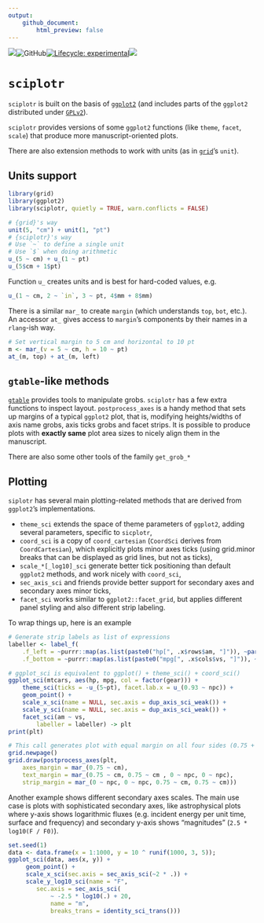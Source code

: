 ---
output: 
    github_document:
        html_preview: false
---
![](https://www.r-pkg.org/badges/version/sciplotr)![GitHub](https://img.shields.io/github/license/Ilia-Kosenkov/sciplotr)[![Lifecycle: experimental](https://img.shields.io/badge/lifecycle-experimental-orange.svg)](https://www.tidyverse.org/lifecycle/#experimental)[![](https://img.shields.io/badge/Imports-primitiveR-informational)](https://github.com/Ilia-Kosenkov/primitiveR)



# `sciplotr`
`sciplotr` is built on the basis of [`ggplot2`](https://github.com/tidyverse/ggplot2) (and includes parts of the `ggplot2` distributed under [`GPLv2`](https://github.com/tidyverse/ggplot2/blob/master/LICENSE)).

`sciplotr` provides versions of some `ggplot2` functions (like `theme`, `facet`, `scale`) that produce more manuscript-oriented plots.

There are also extension methods to work with units (as in [`grid`](https://github.com/cran/grid)'s `unit`).

## Units support
```{r}
library(grid)
library(ggplot2)
library(sciplotr, quietly = TRUE, warn.conflicts = FALSE)
```
```{r}
# {grid}'s way
unit(5, "cm") + unit(1, "pt")
# {sciplotr}'s way
# Use `~` to define a single unit
# Use `$` when doing arithmetic
u_(5 ~ cm) + u_(1 ~ pt)
u_(5$cm + 1$pt)
```

Function `u_` creates units and is best for hard-coded values, e.g.
```{r}
u_(1 ~ cm, 2 ~ `in`, 3 ~ pt, 4$mm + 8$mm)
```

There is a similar `mar_` to create `margin` (which understands `top`, `bot`, etc.).
An accessor `at_` gives access to `margin`'s components by their names in a `rlang`-ish way.
```{r}
# Set vertical margin to 5 cm and horizontal to 10 pt
m <- mar_(v = 5 ~ cm, h = 10 ~ pt)
at_(m, top) + at_(m, left)
```

## `gtable`-like methods
[`gtable`](https://github.com/r-lib/gtable) provides tools to manipulate grobs.
`sciplotr` has a few extra functions to inspect layout.
`postprocess_axes` is a handy method that sets up margins of a typical `ggplot2` plot, that is, modifying heights/widths of axis name grobs, axis ticks grobs and facet strips. It is possible to produce plots with **exactly same** plot area sizes to nicely align them in the manuscript.

There are also some other tools of the family `get_grob_*`

## Plotting
`siplotr` has several main plotting-related methods that are derived from `ggplot2`'s implementations.

- `theme_sci` extends the space of theme parameters of `ggplot2`, adding several parameters, specific to `sicplotr`,
- `coord_sci` is a copy of `coord_cartesian` (`CoordSci` derives from `CoordCartesian`), which explicitly plots minor axes ticks (using grid.minor breaks that can be displayed as grid lines, but not as ticks),
- `scale_*[_log10]_sci` generate better tick positioning than default `ggplot2` methods, and work nicely with `coord_sci`,
- `sec_axis_sci` and friends provide better support for secondary axes and secondary axes minor ticks,
- `facet_sci` works similar to `ggplot2::facet_grid`, but applies different panel styling and also different strip labeling.

To wrap things up, here is an example
```{r plot_1}
# Generate strip labels as list of expressions
labeller <- label_f(
    .f_left = ~purrr::map(as.list(paste0("hp[", .x$rows$am, "]")), ~parse(text = .x)),
    .f_bottom = ~purrr::map(as.list(paste0("mpg[", .x$cols$vs, "]")), ~parse(text = .x)))

# ggplot_sci is equivalent to ggplot() + theme_sci() + coord_sci()
ggplot_sci(mtcars, aes(hp, mpg, col = factor(gear))) +
    theme_sci(ticks = -u_(5~pt), facet.lab.x = u_(0.93 ~ npc)) +
    geom_point() +
    scale_x_sci(name = NULL, sec.axis = dup_axis_sci_weak()) +
    scale_y_sci(name = NULL, sec.axis = dup_axis_sci_weak()) +
    facet_sci(am ~ vs, 
        labeller = labeller) -> plt
print(plt)
```
```{r plot_2}
# This call generates plot with equal margin on all four sides (0.75 + 0.75 cm)
grid.newpage()
grid.draw(postprocess_axes(plt, 
    axes_margin = mar_(0.75 ~ cm), 
    text_margin = mar_(0.75 ~ cm, 0.75 ~ cm , 0 ~ npc, 0 ~ npc),
    strip_margin = mar_(0 ~ npc, 0 ~ npc, 0.75 ~ cm, 0.75 ~ cm)))
```


Another example shows different secondary axes scales. The main use case is plots with sophisticated secondary axes, like astrophysical plots where y-axis shows logarithmic fluxes (e.g. incident energy per unit time, surface and frequency) and secondary y-axis shows "magnitudes" (`2.5 * log10(F / F0)`).

```{r plot_3}
set.seed(1)
data <- data.frame(x = 1:1000, y = 10 ^ runif(1000, 3, 5));
ggplot_sci(data, aes(x, y)) +
     geom_point() +
     scale_x_sci(sec.axis = sec_axis_sci(~2 * .)) +
     scale_y_log10_sci(name = "F",
        sec.axis = sec_axis_sci(
            ~ -2.5 * log10(.) + 20, 
            name = "m", 
            breaks_trans = identity_sci_trans()))
```